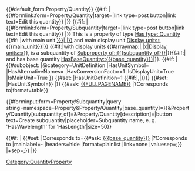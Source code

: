 <noinclude>
{{Helper/Docu/FormTemplate}}
</noinclude>
<includeonly>
{{#default_form:Property/Quantity}}
{{#if: {{{main_unit|}}} | {{#formlink:form=Property/Quantity|target={{FULLPAGENAME}}|link type=post button|link text=Edit this quantity}} |}}
{{#if: {{{subquantity_of|}}} | {{#formlink:form=Property/Subquantity|target={{FULLPAGENAME}}|link type=post button|link text=Edit this quantity}} |}}
This is a property of type [[Has type::Quantity]] {{#if: {{{main_unit|}}} |with main unit [[Corresponds to::1 {{{main_unit}}}{{#if:{{{alternative_names|}}}|,{{{alternative_names|}}}|}}]] and main display unit [[Display units::{{{main_unit}}}]]|}} {{#if:{{{subquantity_of|}}}|with display units {{#arraymap:{{{display_units|}}}|,|x|[[Display units::x]]}}, is a subquantity of [[Subproperty of::{{{subquantity_of}}}]]|}}{{#if:{{{base_quantity|}}}|<nowiki> </nowiki> and has base quantity [[HasBaseQuantity::{{{base_quantity}}}]]|}}. 
{{#if: {{{main_unit|}}} | {{#subobject: 
|@category=UnitDefinition
|HasUnitSymbol={{{main_unit}}}
|HasAlternativeNames={{{alternative_names|}}}
|HasConversionFactor=1
|IsDisplayUnit=True
|IsMainUnit=True
}}<!--
-->{{#set: |HasUnitDefinition=1 {{{main_unit}}}{{#if:{{{alternative_names|}}}|,{{{alternative_names|}}}|}}}}<!--
-->{{#set: |HasUnitSymbol={{{main_unit}}}}}
|}}
<!-- {{#ask: [[{{{base_quantity}}}]] |?HasUnitDefinition |format=template |template=Quantity_property/Store_corresponds_to}} -->
{{#ask: [[{{FULLPAGENAME}}]] |?Corresponds to|format=table}}

{{{description|}}}

<!-- {{#forminput:form=Quantity_property/Subquantity_property|query string=namespace=Property&preload={{FULLPAGENAME}}&Quantity_property/Subquantity_property[main_unit]={{{main_unit}}}&Quantity_property/Subquantity_property[alternative_names]={{{alternative_names}}}&Quantity_property/Subquantity_property[base_quantity]={{{base_quantity}}}&Quantity_property/Subquantity_property[subquantity_of]={{FULLPAGENAME}}&Quantity_property/Subquantity_property[description]=Test|button text=Create subquantity|placeholder=Subquantity name, e. g. 'Has wavelength' for 'Has length'|size=50}} -->
<!-- {{#forminput:form=Property/Quantity|query string=namespace=Property&preload={{FULLPAGENAME}}&Property/Quantity[main_unit]={{{main_unit}}}&Property/Quantity[alternative_names]={{{alternative_names}}}&Property/Quantity[base_quantity]={{{base_quantity|{{FULLPAGENAME}}}}}&Property/Quantity[subquantity_of]={{FULLPAGENAME}}&Property/Quantity[description]={{{description|}}}|button text=Create subquantity|placeholder=Subquantity name, e. g. 'HasWavelength' for 'HasLength'|size=50}} -->
{{#forminput:form=Property/Subquantity|query string=namespace=Property&Property/Quantity[base_quantity]={{{base_quantity|{{FULLPAGENAME}}}}}&Property/Quantity[subquantity_of]={{FULLPAGENAME}}&Property/Quantity[description]={{{description|}}}|button text=Create subquantity|placeholder=Subquantity name, e. g. 'HasWavelength' for 'HasLength'|size=50}}


{{{alternative_units|}}}
<!-- For Subquantities -->
{{#if: {{{base_quantity|}}} |
<!-- {{#arraymap: {{#ask: [[{{{base_quantity}}}]] |?Corresponds to |mainlabel=- |headers=hide |format=plainlist |link=none |valuesep=;}} |;|x| {{#set: |Corresponds to=x}} }} -->
{{#set: |Corresponds to={{#ask: [[{{{base_quantity}}}]] |?Corresponds to |mainlabel=- |headers=hide |format=plainlist |link=none |valuesep=;}} |+sep=;}}
|}}
{{Property/Quantitative}}
[[Category:QuantityProperty]]
</includeonly>